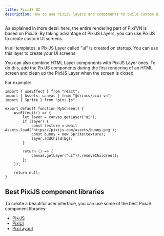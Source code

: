 ```yaml
---
title: PixiJS UI
description: How to use PixiJS layers and components to build custom UI screens in Pixi’VN, and combine them with HTML UI.
---
```


As explained in more detail <DynamicLink href="/start/canvas">here</DynamicLink>, the entire rendering part of Pixi’VN is based on PixiJS. By taking advantage of <DynamicLink href="/start/interface#adding-pixijs-ui-layers">PixiJS Layers</DynamicLink>, you can use PixiJS to create custom UI screens.

<Callout title="Templates" type="info">
In all templates, a PixiJS Layer called "ui" is created on startup. You can use this layer to create your UI screens.
</Callout>

You can also combine HTML Layer components with PixiJS Layer ones. To do this, add the PixiJS components during the first rendering of an HTML screen and clean up the PixiJS Layer when the screen is closed.

For example:

```tsx title="React"
import { useEffect } from "react";
import { Assets, canvas } from "@drincs/pixi-vn";
import { Sprite } from "pixi.js";

export default function MyScreen() {
    useEffect(() => {
        let layer = canvas.getLayer("ui");
        if (layer) {
            const texture = await Assets.load('https://pixijs.com/assets/bunny.png');
            const bunny = new Sprite(texture);
            layer.addChild(bg);
        }

        return () => {
            canvas.getLayer("ui")?.removeChildren();
        };
    });

    return null;
}
```

## Best PixiJS component libraries

To create a beautiful user interface, you can use some of the best PixiJS component libraries:

- [PixiJS](https://pixijs.com/)
- [PixiUI](https://github.com/pixijs/ui)
- [PixiLayout](https://github.com/pixijs/layout)
